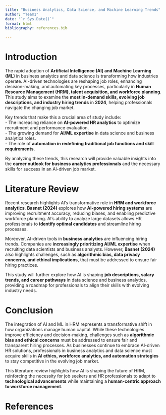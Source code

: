 ```yaml
---
title: "Business Analytics, Data Science, and Machine Learning Trends"
author: "Team1"
date: "`r Sys.Date()`"
format: html
bibliography: references.bib

---
```


# **Introduction**
The rapid adoption of **Artificial Intelligence (AI) and Machine Learning (ML)** in business analytics and data science is transforming how industries operate. AI-driven technologies are reshaping job roles, enhancing decision-making, and automating key processes, particularly in **Human Resource Management (HRM), talent acquisition, and workforce planning**. This study aims to examine the **most in-demand skills, evolving job descriptions, and industry hiring trends** in **2024**, helping professionals navigate the changing job market.  

Key trends that make this a crucial area of study include:  
- The increasing reliance on **AI-powered HR analytics** to optimize recruitment and performance evaluation.  
- The growing demand for **AI/ML expertise** in data science and business analytics roles.  
- The role of **automation in redefining traditional job functions and skill requirements**.  

By analyzing these trends, this research will provide valuable insights into the **career outlook for business analytics professionals** and the necessary skills for success in an AI-driven job market.

# **Literature Review**
Recent research highlights AI's transformative role in **HRM and workforce analytics**. **Basnet (2024)** explores how **AI-powered hiring systems** are improving recruitment accuracy, reducing biases, and enabling predictive workforce planning. AI’s ability to analyze large datasets allows HR professionals to **identify optimal candidates** and streamline hiring processes.  

Moreover, AI-driven tools in **business analytics** are influencing hiring trends. Companies are **increasingly prioritizing AI/ML expertise** when recruiting data scientists and business analysts. However, **Basnet (2024)** also highlights challenges, such as **algorithmic bias, data privacy concerns, and ethical implications**, that must be addressed to ensure fair hiring practices.  

This study will further explore how AI is shaping **job descriptions, salary trends, and career pathways** in data science and business analytics, providing a roadmap for professionals to align their skills with evolving industry needs.  

# **Conclusion**
The integration of AI and ML in HRM represents a transformative shift in how organizations manage human capital. While these technologies improve efficiency and decision-making, challenges such as **algorithmic bias and ethical concerns** must be addressed to ensure fair and transparent hiring processes. As businesses continue to embrace AI-driven HR solutions, professionals in business analytics and data science must acquire skills in **AI ethics, workforce analytics, and automation strategies** to stay competitive in the evolving job market.  

This literature review highlights how AI is shaping the future of HRM, reinforcing the necessity for job seekers and HR professionals to adapt to **technological advancements** while maintaining a **human-centric approach to workforce management**.

# **References**
::: {#refs}
:::
